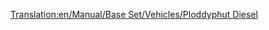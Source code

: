 [[Translation:en/Manual/Base Set/Vehicles/Ploddyphut Diesel]]
{{ru/Поезда|Image=[[File:en/Ploddyphutdiesel.png]]
|Name=Ploddyphut Diesel
|Cost=£ 18750 (937500 р.)
|Speed=120 км/ч (75 миль/ч)
|Weight=95 т
|Power=1400 л.с. (1044 кВт)
|Annual=£ 1904 (95200 р.)
|Designed=1972
|Lifespan=20 
|Capacity=нет
|Description=Первый тепловоз в игрушечном климате, существенно превосходит [[ru/Manual/Base Set/Vehicles/Mightymover Choo-Choo|Mightymover Choo-Choo]].
|Real-life= Вымышленный
}}